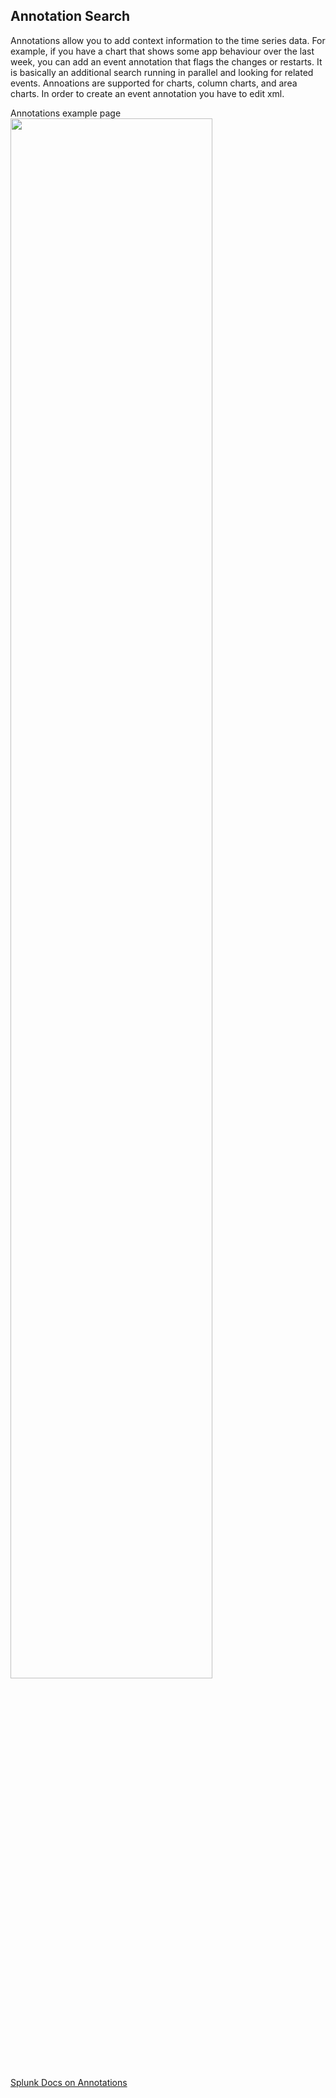 
## Annotation Search

Annotations allow you to add context information to
the time series data. For example, if you have a chart 
that shows some app behaviour over the last week, you can add an event annotation that flags 
the changes or restarts. It is basically an additional search running in parallel and looking for related events.
Annoations are supported for charts, column charts, and area charts. In order to create an event annotation you have to edit xml. 

<Link to="annotations" openInNewContext>Annotations example page</Link>

<img src="/static/app/splunk4champions2/images/annotation.png" width="80%" />

[Splunk Docs on Annotations](https://docs.splunk.com/Documentation/Splunk/9.0.1/Viz/ChartEventAnnotations)

